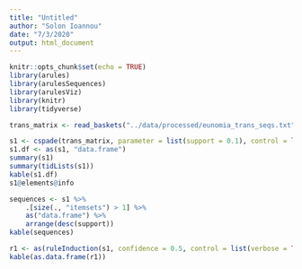 ```yaml
---
title: "Untitled"
author: "Solon Ioannou"
date: "7/3/2020"
output: html_document
---
```


```r
knitr::opts_chunk$set(echo = TRUE)
library(arules)
library(arulesSequences)
library(arulesViz)
library(knitr)
library(tidyverse)
```

```r
trans_matrix <- read_baskets("../data/processed/eunomia_trans_seqs.txt", sep = ";", info = c("sequenceID","eventID","SIZE"))
```

```r
s1 <- cspade(trans_matrix, parameter = list(support = 0.1), control = list(verbose = TRUE, tidLists = TRUE))
s1.df <- as(s1, "data.frame")
summary(s1)
summary(tidLists(s1))
kable(s1.df)
s1@elements@info
```

```r
sequences <- s1 %>% 
    .[size(., "itemsets") > 1] %>% 
    as("data.frame") %>% 
    arrange(desc(support))
kable(sequences)
```


```r
r1 <- as(ruleInduction(s1, confidence = 0.5, control = list(verbose = TRUE)), "data.frame")
kable(as.data.frame(r1))
```



